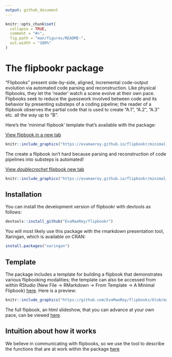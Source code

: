 ```yaml
---
output: github_document
---
```


<!-- README.md is generated from README.Rmd. Please edit that file -->

```r
knitr::opts_chunk$set(
  collapse = TRUE,
  comment = "#>",
  fig.path = "man/figures/README-",
  out.width = "100%"
)
```

# The flipbookr package

<!-- badges: start -->

<!-- badges: end -->

“Flipbooks” present side-by-side, aligned, incremental 
code-output evolution via automated code parsing and reconstruction.
Like physical flipbooks, they let the 'reader' watch a scene evolve at
their own pace. Flipbooks seek to reduce the guesswork involved
between code and its behavior by presenting substeps of a coding
pipeline; the reader of a flipbook observes the partial code that is
used to create “A.1”, “A.2”, “A.3” etc. all the way up to “B”. 

Here's the 'minimal flipbook' template that's available with the package:

[View flipbook in a new tab](https://evamaerey.github.io/flipbookr/minimal_flipbook.html){target="_blank"}

```r
knitr::include_graphics("https://evamaerey.github.io/flipbookr/minimal_flipbook.gif")
```

The create a flipbook isn't hard because parsing and reconstruction of code
pipelines into substeps is automated!

[View *doublecrochet* flipbook new tab](https://evamaerey.github.io/flipbookr/minimal_flipbook_double_crochet.html){target="_blank"}


```r
knitr::include_graphics("https://evamaerey.github.io/flipbookr/minimal_flipbook_double_crochet.gif")
```



## Installation

You can install the development version of flipbookr with devtools as
follows:

``` r
devtools::install_github("EvaMaeRey/flipbookr")
```

You will most likely use this package with the rmarkdown presentation
tool, Xaringan, which is available on CRAN:

``` r
install.packages("xaringan")
```

## Template

The package includes a template for building a flipbook that
demonstrates various flipbooking modalities; the template can also be
accessed from within RStudio (New File -\> RMarkdown -\> From Template
-\> A Minimal Flipbook)
[here](https://raw.githubusercontent.com/EvaMaeRey/flipbookr/master/inst/rmarkdown/templates/minimal-flipbook/skeleton/skeleton.Rmd).
  Here is a preview: 

```r
knitr::include_graphics("https://github.com/EvaMaeRey/flipbooks/blob/master/flipbookr/skeleton.gif?raw=true")
```

The full flipbook, an html slideshow, that you can advance at your own pace, can be viewed
[here](https://evamaerey.github.io/flipbooks/flipbookr/skeleton#1).



## Intuition about how it works

We believe in communicating with flipbooks, so we use the tool to
describe the functions that are at work within the package
[here](https://evamaerey.github.io/flipbooks/flipbookr/flipbookr_building_blocks#1)

